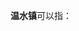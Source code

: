 '''温水镇'''可以指：
{{PRC admin/disambig|37/13/26/108/000|52/03/30/110/000|61/03/27/106/000}}
{{disambig|cat=三字中国镇名消歧义}}